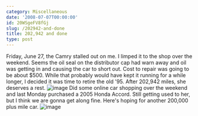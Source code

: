 ```yaml
---
category: Miscellaneous
date: '2008-07-07T00:00:00'
id: 20WSgeFV8fGj
slug: /202942-and-done
title: 202,942 and done
type: post
---
```


Friday, June 27, the Camry stalled out on me. I limped it to the
shop over the weekend. Seems the oil seal on the distributor cap
had warn away and oil was getting in and causing the car to short
out. Cost to repair was going to be about $500. While that probably
would have kept it running for a while longer, I decided it was
time to retire the old '95. After 202,942 miles, she deserves a
rest.
![image](http://www.alanwsmith.com/blog/wp-content/uploads/2008/07/aws-20080701-snapshots-0003.jpg "202,942 Miles")
Did some online car shopping over the weekend and last Monday
purchased a 2005 Honda Accord. Still getting used to her, but I
think we are gonna get along fine. Here's hoping for another
200,000 plus mile car.
![image](http://www.alanwsmith.com/blog/wp-content/uploads/2008/07/aws-20080630-snapshots-0006.jpg "Honda")